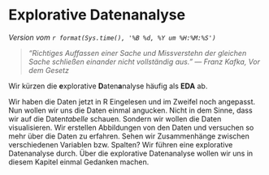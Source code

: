 # Explorative Datenanalyse {#sec-eda-preface}

*Version vom `r format(Sys.time(), '%B %d, %Y um %H:%M:%S')`*

> *"Richtiges Auffassen einer Sache und Missverstehn der gleichen Sache schließen einander nicht vollständig aus." --- Franz Kafka, Vor dem Gesetz*

[Wir kürzen die **e**xplorative **D**aten**a**nalyse häufig als **EDA** ab.]{.aside}

Wir haben die Daten jetzt in R Eingelesen und im Zweifel noch angepasst. Nun wollen wir uns die Daten einmal angucken. Nicht in dem Sinne, dass wir auf die Daten*tabelle* schauen. Sondern wir wollen die Daten visualisieren. Wir erstellen Abbildungen von den Daten und versuchen so mehr über die Daten zu erfahren. Sehen wir Zusammenhänge zwischen verschiedenen Variablen bzw. Spalten? Wir führen eine explorative Datenanalyse durch. Über die explorative Datenanalyse wollen wir uns in diesem Kapitel einmal Gedanken machen.
